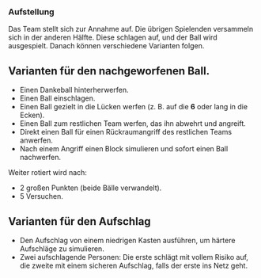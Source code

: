 ### Aufstellung  

Das Team stellt sich zur Annahme auf. Die übrigen Spielenden versammeln sich in der anderen Hälfte. Diese schlagen auf, und der Ball wird ausgespielt. Danach können verschiedene Varianten folgen.  

:::{.callout-tip}
## Varianten für den nachgeworfenen Ball.
- Einen Dankeball hinterherwerfen.  
- Einen Ball einschlagen.  
- Einen Ball gezielt in die Lücken werfen (z. B. auf die **6** oder lang in die Ecken).  
- Einen Ball zum restlichen Team werfen, das ihn abwehrt und angreift.  
- Direkt einen Ball für einen Rückraumangriff des restlichen Teams anwerfen.  
- Nach einem Angriff einen Block simulieren und sofort einen Ball nachwerfen.  
:::

Weiter rotiert wird nach:  

- 2 großen Punkten (beide Bälle verwandelt).  
- 5 Versuchen.  

:::{.callout-tip}  
## Varianten für den Aufschlag
- Den Aufschlag von einem niedrigen Kasten ausführen, um härtere Aufschläge zu simulieren.  
- Zwei aufschlagende Personen: Die erste schlägt mit vollem Risiko auf, die zweite mit einem sicheren Aufschlag, falls der erste ins Netz geht.  
:::  
